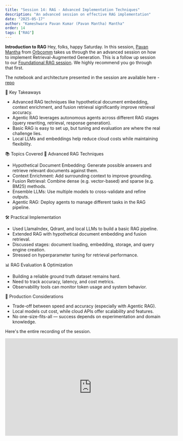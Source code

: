 ```yaml
---
title: "Session 14: RAG - Advanced Implementation Techniques"
description: "An advanced session on effective RAG implementation"
date: "2025-05-17"
author: "Kameshwara Pavan Kumar (Pavan Mantha) Mantha"
order: 14
tags: ["RAG"]
---
```


**Introduction to RAG**
Hey, folks, happy Saturday. In this session, [Pavan Mantha](https://www.linkedin.com/in/kameshwara-pavan-kumar-mantha-91678b21/) from [Orbcomm](https://www.orbcomm.com/) takes us through the an advanced session on how to implement Retrieval-Augmented Generation. This is a follow up session to our [Foundational RAG session](https://www.appliedai.club/webinars/ai-rag-technical-foundation). We highly recommend you go through that first.

The notebook and architecture presented in the session are available here - [repo](https://github.com/pavanjava/rag_sessions/tree/main/advanced_rag)

🔑 Key Takeaways
- Advanced RAG techniques like hypothetical document embedding, context enrichment, and fusion retrieval significantly improve retrieval accuracy.
- Agentic RAG leverages autonomous agents across different RAG stages (query rewriting, retrieval, response generation).
- Basic RAG is easy to set up, but tuning and evaluation are where the real challenge lies.
- Local LLMs and embeddings help reduce cloud costs while maintaining flexibility.

📚 Topics Covered
🧠 Advanced RAG Techniques
- Hypothetical Document Embedding: Generate possible answers and retrieve relevant documents against them.
- Context Enrichment: Add surrounding context to improve grounding.
- Fusion Retrieval: Combine dense (e.g. vector-based) and sparse (e.g. BM25) methods.
- Ensemble LLMs: Use multiple models to cross-validate and refine outputs.
- Agentic RAG: Deploy agents to manage different tasks in the RAG pipeline.

🛠️ Practical Implementation
- Used LlamaIndex, Qdrant, and local LLMs to build a basic RAG pipeline.
- Extended RAG with hypothetical document embedding and fusion retrieval.
- Discussed stages: document loading, embedding, storage, and query engine creation.
- Stressed on hyperparameter tuning for retrieval performance.

📊 RAG Evaluation & Optimization
- Building a reliable ground truth dataset remains hard.
- Need to track accuracy, latency, and cost metrics.
- Observability tools can monitor token usage and system behavior.

🚀 Production Considerations
- Trade-off between speed and accuracy (especially with Agentic RAG).
- Local models cut cost, while cloud APIs offer scalability and features.
- No one-size-fits-all — success depends on experimentation and domain knowledge.

Here's the entire recording of the session.

<div style={{ display: 'flex', justifyContent: 'center', margin: '2rem 0' }}>
  <iframe 
    width="560" 
    height="315" 
    src="https://www.youtube.com/embed/u8ukupUMoNs" 
    title="Applied AI Session 14: Advanced Implementation Techniques for Retrieval-Augmented Generation (RAG)" 
    frameBorder="0" 
    allow="accelerometer; autoplay; clipboard-write; encrypted-media; gyroscope; picture-in-picture" 
    allowFullScreen
  ></iframe>
</div>
